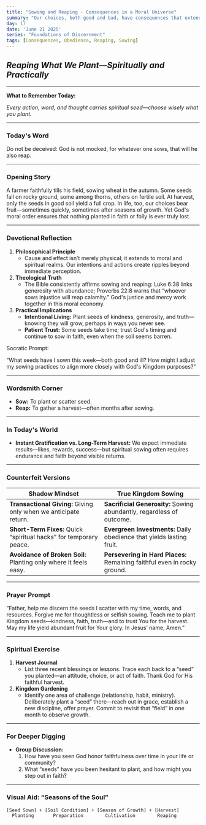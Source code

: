 ```yaml
---
title: "Sowing and Reaping - Consequences in a Moral Universe"
summary: "Our choices, both good and bad, have consequences that extend beyond our immediate perception."
day: 17
date: 'June 21 2025'
series: "Foundations of Discernment"
tags: [Consequences, Obedience, Reaping, Sowing]
---
```



## *Reaping What We Plant—Spiritually and Practically*

---

**What to Remember Today:**

*Every action, word, and thought carries spiritual seed—choose wisely what you plant.*

---

### **Today's Word**

<Scripture refText="Galatians 6:7 (ESV)">
Do not be deceived: God is not mocked, for whatever one sows, that will he also reap.
</Scripture>

---

### **Opening Story**

A farmer faithfully tills his field, sowing wheat in the autumn. Some seeds fall on rocky ground, some among thorns, others on fertile soil. At harvest, only the seeds in good soil yield a full crop. In life, too, our choices bear fruit—sometimes quickly, sometimes after seasons of growth. Yet God's moral order ensures that nothing planted in faith or folly is ever truly lost.

---

### **Devotional Reflection**

1. **Philosophical Principle**
    - Cause and effect isn’t merely physical; it extends to moral and spiritual realms. Our intentions and actions create ripples beyond immediate perception.
2. **Theological Truth**
    - The Bible consistently affirms sowing and reaping: Luke 6:38 links generosity with abundance; Proverbs 22:8 warns that “whoever sows injustice will reap calamity.” God's justice and mercy work together in this moral economy.
3. **Practical Implications**
    - **Intentional Living:** Plant seeds of kindness, generosity, and truth—knowing they will grow, perhaps in ways you never see.
    - **Patient Trust:** Some seeds take time; trust God's timing and continue to sow in faith, even when the soil seems barren.

Socratic Prompt:

“What seeds have I sown this week—both good and ill? How might I adjust my sowing practices to align more closely with God's Kingdom purposes?”

---

### **Wordsmith Corner**

- **Sow:** To plant or scatter seed.
- **Reap:** To gather a harvest—often months after sowing.

---

### **In Today's World**

- **Instant Gratification vs. Long-Term Harvest:** We expect immediate results—likes, rewards, success—but spiritual sowing often requires endurance and faith beyond visible returns.

---

### **Counterfeit Versions**

| **Shadow Mindset** | **True Kingdom Sowing** |
| --- | --- |
| **Transactional Giving:** Giving only when we anticipate return. | **Sacrificial Generosity:** Sowing abundantly, regardless of outcome. |
| **Short-Term Fixes:** Quick “spiritual hacks” for temporary peace. | **Evergreen Investments:** Daily obedience that yields lasting fruit. |
| **Avoidance of Broken Soil:** Planting only where it feels easy. | **Persevering in Hard Places:** Remaining faithful even in rocky ground. |

---

### **Prayer Prompt**

“Father, help me discern the seeds I scatter with my time, words, and resources. Forgive me for thoughtless or selfish sowing. Teach me to plant Kingdom seeds—kindness, faith, truth—and to trust You for the harvest. May my life yield abundant fruit for Your glory. In Jesus’ name, Amen.”

---

### **Spiritual Exercise**

1. **Harvest Journal**
    - List three recent blessings or lessons. Trace each back to a “seed” you planted—an attitude, choice, or act of faith. Thank God for His faithful harvest.
2. **Kingdom Gardening**
    - Identify one area of challenge (relationship, habit, ministry). Deliberately plant a “seed” there—reach out in grace, establish a new discipline, offer prayer. Commit to revisit that “field” in one month to observe growth.

---

### **For Deeper Digging**

- **Group Discussion:**
    1. How have you seen God honor faithfulness over time in your life or community?
    2. What “seeds” have you been hesitant to plant, and how might you step out in faith?

---

### **Visual Aid: “Seasons of the Soul”**

```
[Seed Sown] + [Soil Condition] + [Season of Growth] + [Harvest]
  Planting       Preparation        Cultivation        Reaping
```

